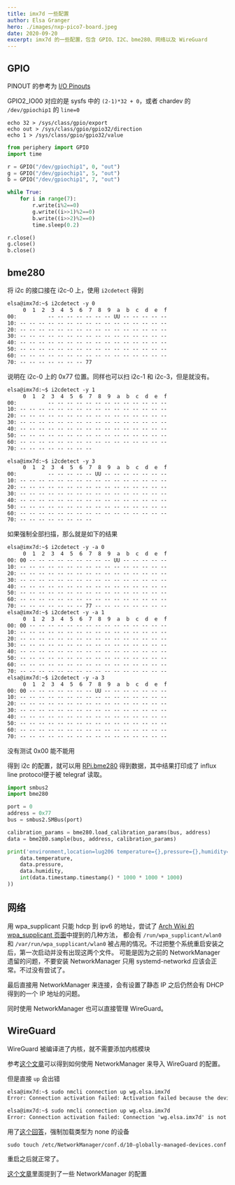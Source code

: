 ```yaml
---
title: imx7d 一些配置
author: Elsa Granger
hero: ./images/nxp-pico7-board.jpeg
date: 2020-09-20
excerpt: imx7d 的一些配置，包含 GPIO、I2C、bme280、网络以及 WireGuard
---
```


## GPIO

PINOUT 的参考为 [I/O Pinouts](https://developer.android.com/things/hardware/imx7d)

GPIO2_IO00 对应的是 sysfs 中的 `(2-1)*32 + 0`，或者 chardev 的 `/dev/gpiochip1` 的 `line=0`

```shell
echo 32 > /sys/class/gpio/export
echo out > /sys/class/gpio/gpio32/direction
echo 1 > /sys/class/gpio/gpio32/value
```

```python
from periphery import GPIO
import time

r = GPIO("/dev/gpiochip1", 0, "out")
g = GPIO("/dev/gpiochip1", 5, "out")
b = GPIO("/dev/gpiochip1", 7, "out")

while True:
    for i in range(7):
        r.write(i%2==0)
        g.write((i>>1)%2==0)
        b.write((i>>2)%2==0)
        time.sleep(0.2)

r.close()
g.close()
b.close()
```

## bme280

将 i2c 的接口接在 i2c-0 上，使用 `i2cdetect` 得到

```txt
elsa@imx7d:~$ i2cdetect -y 0
     0  1  2  3  4  5  6  7  8  9  a  b  c  d  e  f
00:          -- -- -- -- -- -- -- UU -- -- -- -- --
10: -- -- -- -- -- -- -- -- -- -- -- -- -- -- -- --
20: -- -- -- -- -- -- -- -- -- -- -- -- -- -- -- --
30: -- -- -- -- -- -- -- -- -- -- -- -- -- -- -- --
40: -- -- -- -- -- -- -- -- -- -- -- -- -- -- -- --
50: -- -- -- -- -- -- -- -- -- -- -- -- -- -- -- --
60: -- -- -- -- -- -- -- -- -- -- -- -- -- -- -- --
70: -- -- -- -- -- -- -- 77
```

说明在 i2c-0 上的 0x77 位置。同样也可以扫 i2c-1 和 i2c-3，但是就没有。

```txt
elsa@imx7d:~$ i2cdetect -y 1
     0  1  2  3  4  5  6  7  8  9  a  b  c  d  e  f
00:          -- -- -- -- -- -- -- -- -- -- -- -- --
10: -- -- -- -- -- -- -- -- -- -- -- -- -- -- -- --
20: -- -- -- -- -- -- -- -- -- -- -- -- -- -- -- --
30: -- -- -- -- -- -- -- -- -- -- -- -- -- -- -- --
40: -- -- -- -- -- -- -- -- -- -- -- -- -- -- -- --
50: -- -- -- -- -- -- -- -- -- -- -- -- -- -- -- --
60: -- -- -- -- -- -- -- -- -- -- -- -- -- -- -- --
70: -- -- -- -- -- -- -- --
```

```txt
elsa@imx7d:~$ i2cdetect -y 3
     0  1  2  3  4  5  6  7  8  9  a  b  c  d  e  f
00:          -- -- -- -- -- UU -- -- -- -- -- -- --
10: -- -- -- -- -- -- -- -- -- -- -- -- -- -- -- --
20: -- -- -- -- -- -- -- -- -- -- -- -- -- -- -- --
30: -- -- -- -- -- -- -- -- -- -- -- -- -- -- -- --
40: -- -- -- -- -- -- -- -- -- -- -- -- -- -- -- --
50: -- -- -- -- -- -- -- -- -- -- -- -- -- -- -- --
60: -- -- -- -- -- -- -- -- -- -- -- -- -- -- -- --
70: -- -- -- -- -- -- -- --
```

如果强制全部扫描，那么就是如下的结果

```txt
elsa@imx7d:~$ i2cdetect -y -a 0
     0  1  2  3  4  5  6  7  8  9  a  b  c  d  e  f
00: 00 -- -- -- -- -- -- -- -- -- UU -- -- -- -- --
10: -- -- -- -- -- -- -- -- -- -- -- -- -- -- -- --
20: -- -- -- -- -- -- -- -- -- -- -- -- -- -- -- --
30: -- -- -- -- -- -- -- -- -- -- -- -- -- -- -- --
40: -- -- -- -- -- -- -- -- -- -- -- -- -- -- -- --
50: -- -- -- -- -- -- -- -- -- -- -- -- -- -- -- --
60: -- -- -- -- -- -- -- -- -- -- -- -- -- -- -- --
70: -- -- -- -- -- -- -- 77 -- -- -- -- -- -- -- --
elsa@imx7d:~$ i2cdetect -y -a 1
     0  1  2  3  4  5  6  7  8  9  a  b  c  d  e  f
00: 00 -- -- -- -- -- -- -- -- -- -- -- -- -- -- --
10: -- -- -- -- -- -- -- -- -- -- -- -- -- -- -- --
20: -- -- -- -- -- -- -- -- -- -- -- -- -- -- -- --
30: -- -- -- -- -- -- -- -- -- -- -- -- -- -- -- --
40: -- -- -- -- -- -- -- -- -- -- -- -- -- -- -- --
50: -- -- -- -- -- -- -- -- -- -- -- -- -- -- -- --
60: -- -- -- -- -- -- -- -- -- -- -- -- -- -- -- --
70: -- -- -- -- -- -- -- -- -- -- -- -- -- -- -- --
elsa@imx7d:~$ i2cdetect -y -a 3
     0  1  2  3  4  5  6  7  8  9  a  b  c  d  e  f
00: 00 -- -- -- -- -- -- -- UU -- -- -- -- -- -- --
10: -- -- -- -- -- -- -- -- -- -- -- -- -- -- -- --
20: -- -- -- -- -- -- -- -- -- -- -- -- -- -- -- --
30: -- -- -- -- -- -- -- -- -- -- -- -- -- -- -- --
40: -- -- -- -- -- -- -- -- -- -- -- -- -- -- -- --
50: -- -- -- -- -- -- -- -- -- -- -- -- -- -- -- --
60: -- -- -- -- -- -- -- -- -- -- -- -- -- -- -- --
70: -- -- -- -- -- -- -- -- -- -- -- -- -- -- -- --
```

没有测试 0x00 能不能用

得到 i2c 的配置，就可以用 [RPi.bme280](https://github.com/rm-hull/bme280) 得到数据，其中结果打印成了 influx line protocol便于被 telegraf 读取。

```python
import smbus2
import bme280

port = 0
address = 0x77
bus = smbus2.SMBus(port)

calibration_params = bme280.load_calibration_params(bus, address)
data = bme280.sample(bus, address, calibration_params)

print('environment,location=lug206 temperature={},pressure={},humidity={} {}'.format(
    data.temperature,
    data.pressure,
    data.humidity,
    int(data.timestamp.timestamp() * 1000 * 1000 * 1000)
))
```

## 网络

用 wpa_supplicant 只能 hdcp 到 ipv6 的地址，尝试了 [Arch Wiki 的 wpa_supplicant 页面](https://wiki.archlinux.org/index.php/wpa_supplicant#At_boot_(systemd))中提到的几种方法，
都会有 `/run/wpa_supplicant/wlan0` 和 `/var/run/wpa_supplicant/wlan0` 被占用的情况。不过把整个系统重启安装之后，第一次启动并没有出现这两个文件。
可能是因为之前的 NetworkManager 遗留的问题，不要安装 NetworkManager 只用 systemd-networkd 应该会正常。不过没有尝试了。

最后直接用 NetworkManager 来连接，会有设置了静态 IP 之后仍然会有 DHCP 得到的一个 IP 地址的问题。

同时使用 NetworkManager 也可以直接管理 WireGuard。

## WireGuard

WireGuard 被编译进了内核，就不需要添加内核模块

参考[这个文章](https://blogs.gnome.org/thaller/2019/03/15/wireguard-in-networkmanager/)可以得到如何使用 NetworkManager 来导入 WireGuard 的配置。

但是直接 `up` 会出错

```txt
elsa@imx7d:~$ sudo nmcli connection up wg.elsa.imx7d
Error: Connection activation failed: Activation failed because the device is unmanaged

elsa@imx7d:~$ sudo nmcli connection up wg.elsa.imx7d
Error: Connection activation failed: Connection 'wg.elsa.imx7d' is not available on device wg.elsa.imx7d because device is strictly unmanaged
```

用了[这个回答](https://askubuntu.com/a/1075112)，强制加载类型为 none 的设备

```shell
sudo touch /etc/NetworkManager/conf.d/10-globally-managed-devices.conf
```

重启之后就正常了。

[这个文章](https://jbit.net/NetworkManager_Strictly_Unmanaged/)里面提到了一些 NetworkManager 的配置
